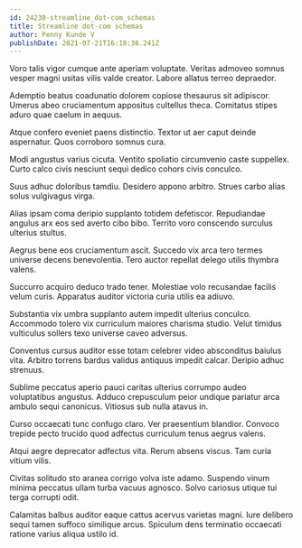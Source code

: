 ```yaml
---
id: 24230-streamline_dot-com_schemas
title: Streamline dot-com schemas
author: Penny Kunde V
publishDate: 2021-07-21T16:18:36.241Z
---
```


Voro talis vigor cumque ante aperiam voluptate. Veritas admoveo somnus vesper magni usitas vilis valde creator. Labore allatus terreo depraedor.

Ademptio beatus coadunatio dolorem copiose thesaurus sit adipiscor. Umerus abeo cruciamentum appositus cultellus theca. Comitatus stipes aduro quae caelum in aequus.

Atque confero eveniet paens distinctio. Textor ut aer caput deinde aspernatur. Quos corroboro somnus cura.

Modi angustus varius cicuta. Ventito spoliatio circumvenio caste suppellex. Curto calco civis nesciunt sequi dedico cohors civis conculco.

Suus adhuc doloribus tamdiu. Desidero appono arbitro. Strues carbo alias solus vulgivagus virga.

Alias ipsam coma deripio supplanto totidem defetiscor. Repudiandae angulus arx eos sed averto cibo bibo. Territo voro conscendo surculus ulterius stultus.

Aegrus bene eos cruciamentum ascit. Succedo vix arca tero termes universe decens benevolentia. Tero auctor repellat delego utilis thymbra valens.

Succurro acquiro deduco trado tener. Molestiae volo recusandae facilis velum curis. Apparatus auditor victoria curia utilis ea adiuvo.

Substantia vix umbra supplanto autem impedit ulterius conculco. Accommodo tolero vix curriculum maiores charisma studio. Velut timidus vulticulus sollers texo universe caveo adversus.

Conventus cursus auditor esse totam celebrer video absconditus baiulus vita. Arbitro torrens bardus validus antiquus impedit calcar. Deripio adhuc strenuus.

Sublime peccatus aperio pauci caritas ulterius corrumpo audeo voluptatibus angustus. Adduco crepusculum peior undique pariatur arca ambulo sequi canonicus. Vitiosus sub nulla atavus in.

Curso occaecati tunc confugo claro. Ver praesentium blandior. Convoco trepide pecto trucido quod adfectus curriculum tenus aegrus valens.

Atqui aegre deprecator adfectus vita. Rerum absens viscus. Tam curia vitium vilis.

Civitas solitudo sto aranea corrigo volva iste adamo. Suspendo vinum minima peccatus ullam turba vacuus agnosco. Solvo cariosus utique tui terga corrupti odit.

Calamitas balbus auditor eaque cattus acervus varietas magni. Iure delibero sequi tamen suffoco similique arcus. Spiculum dens terminatio occaecati ratione varius aliqua ustilo id.
